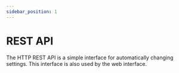 ```yaml
---
sidebar_position: 1
---
```



# REST API

The HTTP REST API is a simple interface for automatically changing settings.
This interface is also used by the web interface.

<SwaggerUIWrapper/>